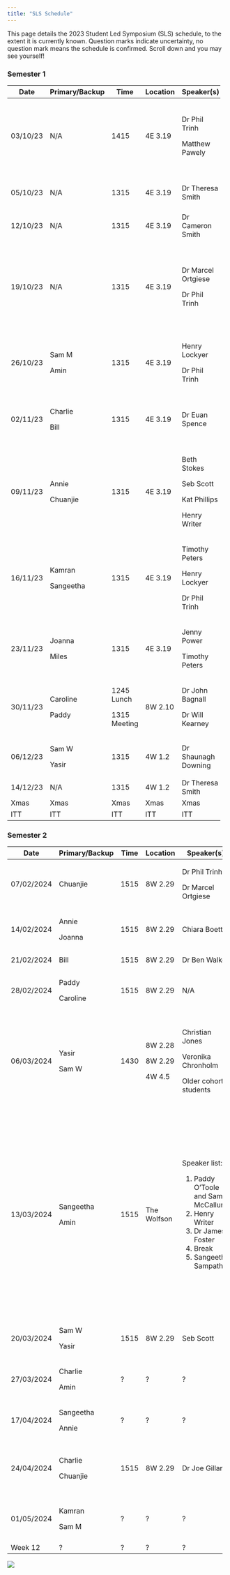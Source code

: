 ```yaml
---
title: "SLS Schedule"
---
```


This page details the 2023 Student Led Symposium (SLS) schedule, to the extent it is currently known. Question marks indicate uncertainty, no question mark means the schedule is confirmed. Scroll down and you may see yourself!

### Semester 1

+----------+----------------+--------------+----------+---------------------+----------------------------------------------------------------------------+
| Date     | Primary/Backup | Time         | Location | Speaker(s)          | Topic(s)                                                                   |
+==========+================+==============+==========+=====================+============================================================================+
| 03/10/23 | N/A            | 1415         | 4E 3.19  | Dr Phil Trinh       | Key dates. Doing a PhD- what to expect, and what to be aware of.           |
|          |                |              |          |                     |                                                                            |
|          |                |              |          | Matthew Pawely      | Time management.                                                           |
+----------+----------------+--------------+----------+---------------------+----------------------------------------------------------------------------+
| 05/10/23 | N/A            | 1315         | 4E 3.19  | Dr Theresa Smith    | Introduction to interdisciplinary research projects (IRPs).                |
+----------+----------------+--------------+----------+---------------------+----------------------------------------------------------------------------+
| 12/10/23 | N/A            | 1315         | 4E 3.19  | Dr Cameron Smith    | How to give (and not give) a good talk.                                    |
+----------+----------------+--------------+----------+---------------------+----------------------------------------------------------------------------+
| 19/10/23 | N/A            | 1315         | 4E 3.19  | Dr Marcel Ortgiese  | Useful software tools. Useful literature research tools.                   |
|          |                |              |          |                     |                                                                            |
|          |                |              |          | Dr Phil Trinh       | Hosting seminars, networking, and asking the right questions               |
+----------+----------------+--------------+----------+---------------------+----------------------------------------------------------------------------+
| 26/10/23 | Sam M          | 1315         | 4E 3.19  | Henry Lockyer       | All things LaTeX.                                                          |
|          |                |              |          |                     |                                                                            |
|          | Amin           |              |          | Dr Phil Trinh       | How to use your training support fund.                                     |
+----------+----------------+--------------+----------+---------------------+----------------------------------------------------------------------------+
| 02/11/23 | Charlie        | 1315         | 4E 3.19  | Dr Euan Spence      | Producing mathematical writing that will be read, understood, and enjoyed. |
|          |                |              |          |                     |                                                                            |
|          | Bill           |              |          |                     |                                                                            |
+----------+----------------+--------------+----------+---------------------+----------------------------------------------------------------------------+
| 09/11/23 | Annie          | 1315         | 4E 3.19  | Beth Stokes         | Outreach, Maths Communication, and Behind the Research.                    |
|          |                |              |          |                     |                                                                            |
|          | Chuanjie       |              |          | Seb Scott           |                                                                            |
|          |                |              |          |                     |                                                                            |
|          |                |              |          | Kat Phillips        |                                                                            |
|          |                |              |          |                     |                                                                            |
|          |                |              |          | Henry Writer        |                                                                            |
+----------+----------------+--------------+----------+---------------------+----------------------------------------------------------------------------+
| 16/11/23 | Kamran         | 1315         | 4E 3.19  | Timothy Peters      | Nimbus and getting the HPC working.                                        |
|          |                |              |          |                     |                                                                            |
|          | Sangeetha      |              |          | Henry Lockyer       |                                                                            |
|          |                |              |          |                     |                                                                            |
|          |                |              |          | Dr Phil Trinh       |                                                                            |
+----------+----------------+--------------+----------+---------------------+----------------------------------------------------------------------------+
| 23/11/23 | Joanna         | 1315         | 4E 3.19  | Jenny Power         | What to do during an ITT.                                                  |
|          |                |              |          |                     |                                                                            |
|          | Miles          |              |          | Timothy Peters      |                                                                            |
+----------+----------------+--------------+----------+---------------------+----------------------------------------------------------------------------+
| 30/11/23 | Caroline       | 1245 Lunch   | 8W 2.10  | Dr John Bagnall     | ITT preparation with Wessex Water.                                         |
|          |                |              |          |                     |                                                                            |
|          | Paddy          | 1315 Meeting |          | Dr Will Kearney     |                                                                            |
+----------+----------------+--------------+----------+---------------------+----------------------------------------------------------------------------+
| 06/12/23 | Sam W          | 1315         | 4W 1.2   | Dr Shaunagh Downing | ITT preparation with CameraForensics.                                      |
|          |                |              |          |                     |                                                                            |
|          | Yasir          |              |          |                     |                                                                            |
+----------+----------------+--------------+----------+---------------------+----------------------------------------------------------------------------+
| 14/12/23 | N/A            | 1315         | 4W 1.2   | Dr Theresa Smith    | IRP presentations.                                                         |
+----------+----------------+--------------+----------+---------------------+----------------------------------------------------------------------------+
| Xmas     | Xmas           | Xmas         | Xmas     | Xmas                | Xmas                                                                       |
+----------+----------------+--------------+----------+---------------------+----------------------------------------------------------------------------+
| ITT      | ITT            | ITT          | ITT      | ITT                 | ITT                                                                        |
+----------+----------------+--------------+----------+---------------------+----------------------------------------------------------------------------+

### Semester 2

+------------+----------------+---------+-------------+------------------------------------+--------------------------------------------------------------------+
| Date       | Primary/Backup | Time    | Location    | Speaker(s)                         | Topic(s)                                                           |
+============+================+=========+=============+====================================+====================================================================+
| 07/02/2024 | Chuanjie       | 1515    | 8W 2.29     | Dr Phil Trinh                      | Reflecting on ITT.                                                 |
|            |                |         |             |                                    |                                                                    |
|            |                |         |             | Dr Marcel Ortgiese                 |                                                                    |
+------------+----------------+---------+-------------+------------------------------------+--------------------------------------------------------------------+
| 14/02/2024 | Annie          | 1515    | 8W 2.29     | Chiara Boetti                      | Presentation by IRP mentor.                                        |
|            |                |         |             |                                    |                                                                    |
|            | Joanna         |         |             |                                    |                                                                    |
+------------+----------------+---------+-------------+------------------------------------+--------------------------------------------------------------------+
| 21/02/2024 | Bill           | 1515    | 8W 2.29     | Dr Ben Walker                      | A visualPDE mincourse.                                             |
+------------+----------------+---------+-------------+------------------------------------+--------------------------------------------------------------------+
| 28/02/2024 | Paddy          | 1515    | 8W 2.29     | N/A                                | Peer reviewing ITT reports.                                        |
|            |                |         |             |                                    |                                                                    |
|            | Caroline       |         |             |                                    |                                                                    |
+------------+----------------+---------+-------------+------------------------------------+--------------------------------------------------------------------+
| 06/03/2024 | Yasir          | 1430    | 8W 2.28     | Christian Jones                    | Choosing a supervisor (formal)                                     |
|            |                |         |             |                                    |                                                                    |
|            | Sam W          |         | 8W 2.29     | Veronika Chronholm                 | Talk by IRP mentor.                                                |
|            |                |         |             |                                    |                                                                    |
|            |                |         | 4W 4.5      | Older cohort students              | Choosing a supervisor (informal)                                   |
+------------+----------------+---------+-------------+------------------------------------+--------------------------------------------------------------------+
| 13/03/2024 | Sangeetha      | 1515    | The Wolfson | Speaker list:                      | Mathematical perspectives on GenAI.                                |
|            |                |         |             |                                    |                                                                    |
|            | Amin           |         |             | 1.  Paddy O'Toole and Sam McCallum | 1.  Copilot demo. (20 mins)                                        |
|            |                |         |             | 2.  Henry Writer                   | 2.  Prompt engineering- getting the most out of ChatGPT. (20 mins) |
|            |                |         |             | 3.  Dr James Foster                | 3.  Maths behind stable diffusion. (30 mins)                       |
|            |                |         |             | 4.  Break                          | 4.  Break (10 mins)                                                |
|            |                |         |             | 5.  Sangeetha Sampath              | 5.  Debate (20 mins)                                               |
+------------+----------------+---------+-------------+------------------------------------+--------------------------------------------------------------------+
| 20/03/2024 | Sam W          | 1515    | 8W 2.29     | Seb Scott                          | Internships and other career opportunities.                        |
|            |                |         |             |                                    |                                                                    |
|            | Yasir          |         |             |                                    |                                                                    |
+------------+----------------+---------+-------------+------------------------------------+--------------------------------------------------------------------+
| 27/03/2024 | Charlie        | ?       | ?           | ?                                  | ITT partner 1                                                      |
|            |                |         |             |                                    |                                                                    |
|            | Amin           |         |             |                                    |                                                                    |
+------------+----------------+---------+-------------+------------------------------------+--------------------------------------------------------------------+
| 17/04/2024 | Sangeetha      | ?       | ?           | ?                                  | ITT partner 2                                                      |
|            |                |         |             |                                    |                                                                    |
|            | Annie          |         |             |                                    |                                                                    |
+------------+----------------+---------+-------------+------------------------------------+--------------------------------------------------------------------+
| 24/04/2024 | Charlie        | 1515    | 8W 2.29     | Dr Joe Gillard                     | Mathematics in the defense sector: Defending against bio-weapons.  |
|            |                |         |             |                                    |                                                                    |
|            | Chuanjie       |         |             |                                    |                                                                    |
+------------+----------------+---------+-------------+------------------------------------+--------------------------------------------------------------------+
| 01/05/2024 | Kamran         | ?       | ?           | ?                                  | Undecided. Github and version control? Homepages? Posters?         |
|            |                |         |             |                                    |                                                                    |
|            | Sam M          |         |             |                                    |                                                                    |
+------------+----------------+---------+-------------+------------------------------------+--------------------------------------------------------------------+
| Week 12    | ?              | ?       | ?           | ?                                  | ?                                                                  |
+------------+----------------+---------+-------------+------------------------------------+--------------------------------------------------------------------+

![](cohort10.jpeg){fig-align="center"}
